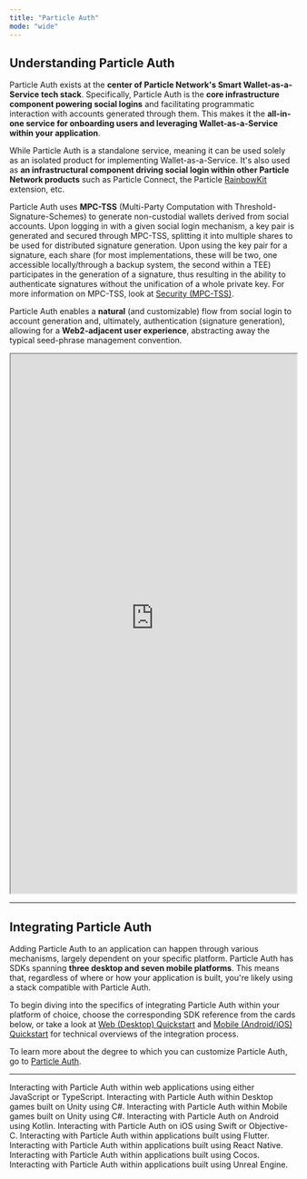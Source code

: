 ```yaml
---
title: "Particle Auth"
mode: "wide"
---
```


## Understanding Particle Auth

Particle Auth exists at the **center of Particle Network's Smart Wallet-as-a-Service tech stack**. Specifically, Particle Auth is the **core infrastructure component powering social logins** and facilitating programmatic interaction with accounts generated through them. This makes it the **all-in-one service for onboarding users and leveraging Wallet-as-a-Service within your application**.

While Particle Auth is a standalone service, meaning it can be used solely as an isolated product for implementing Wallet-as-a-Service. It's also used as **an infrastructural component driving social login within other Particle Network products** such as Particle Connect, the Particle [RainbowKit](/resources/quickstart/connection-kits/rainbow) extension, etc.

Particle Auth uses **MPC-TSS** (Multi-Party Computation with Threshold-Signature-Schemes) to generate non-custodial wallets derived from social accounts. Upon logging in with a given social login mechanism, a key pair is generated and secured through MPC-TSS, splitting it into multiple shares to be used for distributed signature generation. Upon using the key pair for a signature, each share (for most implementations, these will be two, one accessible locally/through a backup system, the second within a TEE) participates in the generation of a signature, thus resulting in the ability to authenticate signatures without the unification of a whole private key. For more information on MPC-TSS, look at [Security (MPC-TSS)](/landing/wallet-abstraction/waas/mpc-tss).

Particle Auth enables a **natural** (and customizable) flow from social login to account generation and, ultimately, authentication (signature generation), allowing for a **Web2-adjacent user experience**, abstracting away the typical seed-phrase management convention.

<iframe 
width="100%"
height="950" 
src="https://particle-docs-demo.replit.app/"
href="https://particle-docs-demo.replit.app/">
</iframe>

***

## Integrating Particle Auth

Adding Particle Auth to an application can happen through various mechanisms, largely dependent on your specific platform. Particle Auth has SDKs spanning **three desktop and seven mobile platforms**. This means that, regardless of where or how your application is built, you're likely using a stack compatible with Particle Auth. 

To begin diving into the specifics of integrating Particle Auth within your platform of choice, choose the corresponding SDK reference from the cards below, or take a look at [Web (Desktop) Quickstart](/resources/quickstart/waas/web-quickstart) and [Mobile (Android/iOS) Quickstart](/resources/quickstart/waas/mobile-quickstart) for technical overviews of the integration process. 

To learn more about the degree to which you can customize Particle Auth, go to [Particle Auth](/resources/quickstart/customization/auth).

***

<CardGroup cols={3}>
  <Card title="Web SDK" href="/api-reference/auth/desktop-sdks/web">
    Interacting with Particle Auth within web applications using either JavaScript or TypeScript.
  </Card>
    <Card title="Unity (Desktop) SDK" href="/api-reference/auth/desktop-sdks/unity">
    Interacting with Particle Auth within Desktop games built on Unity using C#.
  </Card>
  <Card title="Unity (Mobile) SDK" href="/api-reference/auth/mobile-sdks/unity">
    Interacting with Particle Auth within Mobile games built on Unity using C#.
  </Card>
   <Card title="Android SDK" href="/api-reference/auth/mobile-sdks/android">
    Interacting with Particle Auth on Android using Kotlin.
  </Card>
    <Card title="iOS SDK" href="/api-reference/auth/mobile-sdks/ios">
    Interacting with Particle Auth on iOS using Swift or Objective-C.
  </Card>
     <Card title="Flutter SDK" href="/api-reference/auth/mobile-sdks/flutter">
    Interacting with Particle Auth within applications built using Flutter.
  </Card>
    <Card title="React Native SDK" href="/api-reference/auth/mobile-sdks/react">
    Interacting with Particle Auth within applications built using React Native.
  </Card>
     <Card title="Cocos SDK" href="/api-reference/auth/mobile-sdks/cocos">
    Interacting with Particle Auth within applications built using Cocos.
  </Card>
    <Card title="Unreal Engine SDK" href="/api-reference/auth/multi/unreal">
    Interacting with Particle Auth within applications built using Unreal Engine.
  </Card>
</CardGroup>